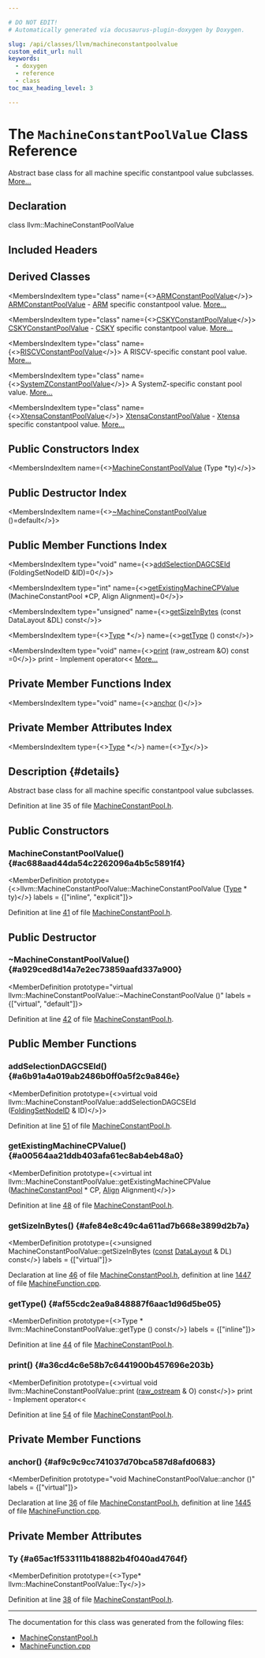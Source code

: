 ```yaml
---

# DO NOT EDIT!
# Automatically generated via docusaurus-plugin-doxygen by Doxygen.

slug: /api/classes/llvm/machineconstantpoolvalue
custom_edit_url: null
keywords:
  - doxygen
  - reference
  - class
toc_max_heading_level: 3

---
```





# The `MachineConstantPoolValue` Class Reference

<DoxygenPage pluginConfig={pluginConfig}>

Abstract base class for all machine specific constantpool value subclasses. <a href="#details">More...</a>

## Declaration

<CodeBlock>class llvm::MachineConstantPoolValue</CodeBlock>

## Included Headers

<IncludesList>
<IncludesListItem
  filePath="llvm/CodeGen/MachineConstantPool.h"
  permalink="/docs/api/files/include/include/llvm/include/llvm/codegen/machineconstantpool-h"
  isLocal="true" />
</IncludesList>

## Derived Classes

<MembersIndex>

<MembersIndexItem
  type="class"
  name={<><a href="/docs/api/classes/llvm/armconstantpoolvalue">ARMConstantPoolValue</a></>}>
<a href="/docs/api/classes/llvm/armconstantpoolvalue">ARMConstantPoolValue</a> - <a href="/docs/api/namespaces/llvm/arm">ARM</a> specific constantpool value. <a href="/docs/api/classes/llvm/armconstantpoolvalue/#details">More...</a>
</MembersIndexItem>

<MembersIndexItem
  type="class"
  name={<><a href="/docs/api/classes/llvm/cskyconstantpoolvalue">CSKYConstantPoolValue</a></>}>
<a href="/docs/api/classes/llvm/cskyconstantpoolvalue">CSKYConstantPoolValue</a> - <a href="/docs/api/namespaces/llvm/csky">CSKY</a> specific constantpool value. <a href="/docs/api/classes/llvm/cskyconstantpoolvalue/#details">More...</a>
</MembersIndexItem>

<MembersIndexItem
  type="class"
  name={<><a href="/docs/api/classes/llvm/riscvconstantpoolvalue">RISCVConstantPoolValue</a></>}>
A RISCV-specific constant pool value. <a href="/docs/api/classes/llvm/riscvconstantpoolvalue/#details">More...</a>
</MembersIndexItem>

<MembersIndexItem
  type="class"
  name={<><a href="/docs/api/classes/llvm/systemzconstantpoolvalue">SystemZConstantPoolValue</a></>}>
A SystemZ-specific constant pool value. <a href="/docs/api/classes/llvm/systemzconstantpoolvalue/#details">More...</a>
</MembersIndexItem>

<MembersIndexItem
  type="class"
  name={<><a href="/docs/api/classes/llvm/xtensaconstantpoolvalue">XtensaConstantPoolValue</a></>}>
<a href="/docs/api/classes/llvm/xtensaconstantpoolvalue">XtensaConstantPoolValue</a> - <a href="/docs/api/namespaces/llvm/xtensa">Xtensa</a> specific constantpool value. <a href="/docs/api/classes/llvm/xtensaconstantpoolvalue/#details">More...</a>
</MembersIndexItem>

</MembersIndex>

## Public Constructors Index

<MembersIndex>

<MembersIndexItem
  name={<><a href="#ac688aad44da54c2262096a4b5c5891f4">MachineConstantPoolValue</a> (Type &#42;ty)</>}>
</MembersIndexItem>

</MembersIndex>

## Public Destructor Index

<MembersIndex>

<MembersIndexItem
  name={<><a href="#a929ced8d14a7e2ec73859aafd337a900">~MachineConstantPoolValue</a> ()=default</>}>
</MembersIndexItem>

</MembersIndex>

## Public Member Functions Index

<MembersIndex>

<MembersIndexItem
  type="void"
  name={<><a href="#a6b91a4a019ab2486b0ff0a5f2c9a846e">addSelectionDAGCSEId</a> (FoldingSetNodeID &amp;ID)=0</>}>
</MembersIndexItem>

<MembersIndexItem
  type="int"
  name={<><a href="#a00564aa21ddb403afa61ec8ab4eb48a0">getExistingMachineCPValue</a> (MachineConstantPool &#42;CP, Align Alignment)=0</>}>
</MembersIndexItem>

<MembersIndexItem
  type="unsigned"
  name={<><a href="#afe84e8c49c4a611ad7b668e3899d2b7a">getSizeInBytes</a> (const DataLayout &amp;DL) const</>}>
</MembersIndexItem>

<MembersIndexItem
  type={<><a href="/docs/api/classes/llvm/type">Type</a> &#42;</>}
  name={<><a href="#af55cdc2ea9a848887f6aac1d96d5be05">getType</a> () const</>}>
</MembersIndexItem>

<MembersIndexItem
  type="void"
  name={<><a href="#a36cd4c6e58b7c6441900b457696e203b">print</a> (raw&#95;ostream &amp;O) const =0</>}>
print - Implement operator&lt;&lt; <a href="#a36cd4c6e58b7c6441900b457696e203b">More...</a>
</MembersIndexItem>

</MembersIndex>

## Private Member Functions Index

<MembersIndex>

<MembersIndexItem
  type="void"
  name={<><a href="#af9c9c9cc741037d70bca587d8afd0683">anchor</a> ()</>}>
</MembersIndexItem>

</MembersIndex>

## Private Member Attributes Index

<MembersIndex>

<MembersIndexItem
  type={<><a href="/docs/api/classes/llvm/type">Type</a> &#42;</>}
  name={<><a href="#a65ac1f533111b418882b4f040ad4764f">Ty</a></>}>
</MembersIndexItem>

</MembersIndex>

## Description {#details}

Abstract base class for all machine specific constantpool value subclasses.

Definition at line 35 of file <a href="/docs/api/files/include/include/llvm/include/llvm/codegen/machineconstantpool-h">MachineConstantPool.h</a>.

<SectionDefinition>

## Public Constructors

### MachineConstantPoolValue() {#ac688aad44da54c2262096a4b5c5891f4}

<MemberDefinition
  prototype={<>llvm::MachineConstantPoolValue::MachineConstantPoolValue (<a href="/docs/api/classes/llvm/type">Type</a> &#42; ty)</>}
  labels = {["inline", "explicit"]}>

Definition at line <a href="/docs/api/files/include/include/llvm/include/llvm/codegen/machineconstantpool-h/#l00041">41</a> of file <a href="/docs/api/files/include/include/llvm/include/llvm/codegen/machineconstantpool-h">MachineConstantPool.h</a>.
</MemberDefinition>

</SectionDefinition>

<SectionDefinition>

## Public Destructor

### ~MachineConstantPoolValue() {#a929ced8d14a7e2ec73859aafd337a900}

<MemberDefinition
  prototype="virtual llvm::MachineConstantPoolValue::~MachineConstantPoolValue ()"
  labels = {["virtual", "default"]}>

Definition at line <a href="/docs/api/files/include/include/llvm/include/llvm/codegen/machineconstantpool-h/#l00042">42</a> of file <a href="/docs/api/files/include/include/llvm/include/llvm/codegen/machineconstantpool-h">MachineConstantPool.h</a>.
</MemberDefinition>

</SectionDefinition>

<SectionDefinition>

## Public Member Functions

### addSelectionDAGCSEId() {#a6b91a4a019ab2486b0ff0a5f2c9a846e}

<MemberDefinition
  prototype={<>virtual void llvm::MachineConstantPoolValue::addSelectionDAGCSEId (<a href="/docs/api/classes/llvm/foldingsetnodeid">FoldingSetNodeID</a> &amp; ID)</>}>

Definition at line <a href="/docs/api/files/include/include/llvm/include/llvm/codegen/machineconstantpool-h/#l00051">51</a> of file <a href="/docs/api/files/include/include/llvm/include/llvm/codegen/machineconstantpool-h">MachineConstantPool.h</a>.
</MemberDefinition>

### getExistingMachineCPValue() {#a00564aa21ddb403afa61ec8ab4eb48a0}

<MemberDefinition
  prototype={<>virtual int llvm::MachineConstantPoolValue::getExistingMachineCPValue (<a href="/docs/api/classes/llvm/machineconstantpool">MachineConstantPool</a> &#42; CP, <a href="/docs/api/structs/llvm/align">Align</a> Alignment)</>}>

Definition at line <a href="/docs/api/files/include/include/llvm/include/llvm/codegen/machineconstantpool-h/#l00048">48</a> of file <a href="/docs/api/files/include/include/llvm/include/llvm/codegen/machineconstantpool-h">MachineConstantPool.h</a>.
</MemberDefinition>

### getSizeInBytes() {#afe84e8c49c4a611ad7b668e3899d2b7a}

<MemberDefinition
  prototype={<>unsigned MachineConstantPoolValue::getSizeInBytes (<a href="/docs/api/files/lib/lib/target/lib/target/aarch64/aarch64promoteconstant-cpp/#a90f8350fecae261c25be85d38b451bff">const</a> <a href="/docs/api/classes/llvm/datalayout">DataLayout</a> &amp; DL) const</>}
  labels = {["virtual"]}>

Declaration at line <a href="/docs/api/files/include/include/llvm/include/llvm/codegen/machineconstantpool-h/#l00046">46</a> of file <a href="/docs/api/files/include/include/llvm/include/llvm/codegen/machineconstantpool-h">MachineConstantPool.h</a>, definition at line <a href="/docs/api/files/lib/lib/codegen/machinefunction-cpp/#l01447">1447</a> of file <a href="/docs/api/files/lib/lib/codegen/machinefunction-cpp">MachineFunction.cpp</a>.
</MemberDefinition>

### getType() {#af55cdc2ea9a848887f6aac1d96d5be05}

<MemberDefinition
  prototype={<>Type &#42; llvm::MachineConstantPoolValue::getType () const</>}
  labels = {["inline"]}>

Definition at line <a href="/docs/api/files/include/include/llvm/include/llvm/codegen/machineconstantpool-h/#l00044">44</a> of file <a href="/docs/api/files/include/include/llvm/include/llvm/codegen/machineconstantpool-h">MachineConstantPool.h</a>.
</MemberDefinition>

### print() {#a36cd4c6e58b7c6441900b457696e203b}

<MemberDefinition
  prototype={<>virtual void llvm::MachineConstantPoolValue::print (<a href="/docs/api/classes/llvm/raw-ostream">raw&#95;ostream</a> &amp; O) const</>}>
print - Implement operator&lt;&lt;

Definition at line <a href="/docs/api/files/include/include/llvm/include/llvm/codegen/machineconstantpool-h/#l00054">54</a> of file <a href="/docs/api/files/include/include/llvm/include/llvm/codegen/machineconstantpool-h">MachineConstantPool.h</a>.
</MemberDefinition>

</SectionDefinition>

<SectionDefinition>

## Private Member Functions

### anchor() {#af9c9c9cc741037d70bca587d8afd0683}

<MemberDefinition
  prototype="void MachineConstantPoolValue::anchor ()"
  labels = {["virtual"]}>

Declaration at line <a href="/docs/api/files/include/include/llvm/include/llvm/codegen/machineconstantpool-h/#l00036">36</a> of file <a href="/docs/api/files/include/include/llvm/include/llvm/codegen/machineconstantpool-h">MachineConstantPool.h</a>, definition at line <a href="/docs/api/files/lib/lib/codegen/machinefunction-cpp/#l01445">1445</a> of file <a href="/docs/api/files/lib/lib/codegen/machinefunction-cpp">MachineFunction.cpp</a>.
</MemberDefinition>

</SectionDefinition>

<SectionDefinition>

## Private Member Attributes

### Ty {#a65ac1f533111b418882b4f040ad4764f}

<MemberDefinition
  prototype={<>Type&#42; llvm::MachineConstantPoolValue::Ty</>}>

Definition at line <a href="/docs/api/files/include/include/llvm/include/llvm/codegen/machineconstantpool-h/#l00038">38</a> of file <a href="/docs/api/files/include/include/llvm/include/llvm/codegen/machineconstantpool-h">MachineConstantPool.h</a>.
</MemberDefinition>

</SectionDefinition>

<hr/>

The documentation for this class was generated from the following files:

<ul>
<li><a href="/docs/api/files/include/include/llvm/include/llvm/codegen/machineconstantpool-h">MachineConstantPool.h</a></li>
<li><a href="/docs/api/files/lib/lib/codegen/machinefunction-cpp">MachineFunction.cpp</a></li>
</ul>

</DoxygenPage>
